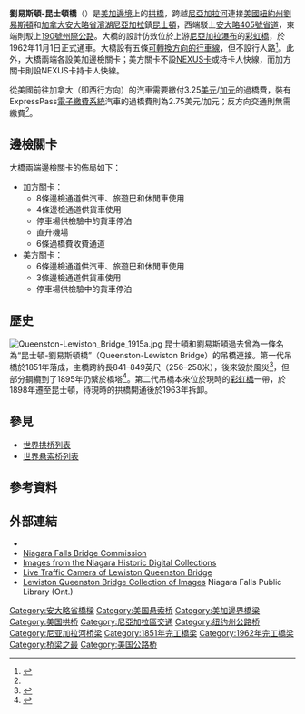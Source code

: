 {{Infobox Bridge
|bridge_name= 劉易斯頓-昆士頓橋<br>{{lang|en|Lewiston-Queenston Bridge}}
|image=Lewiston-Queenston Bridge.jpg
|caption=從紐約州羅拔·摩西水電廠觀景台眺望大橋
|official_name=
|also_known_as=
|carries= {{jcon|Hwy|405}} 及 {{jct|state=NY|I|190}} 5條行車線
|crosses= [[尼亞加拉河|尼亞加拉河]]
|locale= 西端：[[加拿大|加拿大]][[安大略省|安大略省]][[濱湖尼亞加拉|濱湖尼亞加拉]]鎮[[昆士頓|昆士頓]]<br>東端：[[美國|美國]][[紐約州|紐約州]][[劉易斯頓_(紐約州)|劉易斯頓]]
|maint= 尼亞加拉瀑布橋樑管理局<br>（{{lang|en|Niagara Falls Bridge Commission}}）
|id=
|design= [[拱橋|拱橋]]
|mainspan= {{convert|1000|ft|m|0}}
|length= {{convert|1600|ft|m|0}}
|width=
|clearance=
|below= {{convert|370|ft|m|0}}
|traffic=
|open= 1962年11月1日
|closed=
|toll=汽車：3.25[[美元|美元]]/[[加元|加元]]<br>ExpressPass：2.75美元/加元<br>（只限西行收費）<ref name="tolls">[http://www.niagarafallsbridges.com/index.php/2012-06-29-18-19-37/toll-cost-vehicle-definitions Niagara Falls Bridge Commission: Toll Cost & Vehicle Definitions] {{webarchive|url=https://web.archive.org/web/20140316034258/http://www.niagarafallsbridges.com/index.php/2012-06-29-18-19-37/toll-cost-vehicle-definitions |date=2014-03-16 }}</ref>
|map_cue=
|map_image=
|map_text=
|map_width=
|lat=
|long=
}}

'''劉易斯頓-昆士頓橋'''（{{lang-en|Lewiston–Queenston Bridge}}）是[[美加邊境|美加邊境]]上的[[拱橋|拱橋]]，跨越[[尼亞加拉河|尼亞加拉河]]連接[[美國|美國]][[紐約州|紐約州]][[劉易斯頓_(紐約州)|劉易斯頓]]和[[加拿大|加拿大]][[安大略省|安大略省]][[濱湖尼亞加拉|濱湖尼亞加拉]]鎮[[昆士頓|昆士頓]]，西端駁上[[安大略405號省道|安大略405號省道]]，東端則駁上[[190號州際公路_(紐約州)|190號州際公路]]。大橋的設計仿效位於上游[[尼亞加拉瀑布|尼亞加拉瀑布]]的[[彩虹橋_(尼亞加拉)|彩虹橋]]，於1962年11月1日正式通車。大橋設有五條[[調撥車道|可轉換方向的行車線]]，但不設行人路<ref>{{Cite web |url=http://www.niagarafallsbridges.com/index.php/2012-06-29-18-19-37/which-bridge-do-i-take |title=Niagara Falls Bridge Commission: Which Bridge to Take? |accessdate=2013-08-10 |archive-date=2013-08-06 |archive-url=https://web.archive.org/web/20130806152809/http://niagarafallsbridges.com/index.php/2012-06-29-18-19-37/which-bridge-do-i-take |dead-url=no }}</ref>。此外，大橋兩端各設美加邊檢關卡；美方關卡不設[[NEXUS卡|NEXUS卡]]或{{link-en|FAST卡|Free and Secure Trade}}持卡人快線，而加方關卡則設NEXUS卡持卡人快線。

從美國前往加拿大（即西行方向）的汽車需要繳付3.25[[美元|美元]]/[[加元|加元]]的過橋費，裝有ExpressPass[[電子道路收費系統|電子繳費系統]]汽車的過橋費則為2.75美元/加元；反方向交通則無需繳費<ref name="tolls"/>。

==邊檢關卡==
大橋兩端邊檢關卡的佈局如下：

* 加方關卡：
** 8條邊檢通道供汽車、旅遊巴和休閒車使用
** 4條邊檢通道供貨車使用
** 停車場供檢驗中的貨車停泊
** 直升機場
** 6條過橋費收費通道
* 美方關卡：
** 6條邊檢通道供汽車、旅遊巴和休閒車使用
** 3條邊檢通道供貨車使用
** 停車場供檢驗中的貨車停泊

==歷史==
[[Image:Queenston-Lewiston_Bridge_1915a.jpg|left]]
昆士頓和劉易斯頓過去曾為一條名為“昆士頓-劉易斯頓橋”（Queenston-Lewiston Bridge）的吊橋連接。第一代吊橋於1851年落成，主橋跨約長841–849英尺（256–258米），後來毀於風災<ref>{{Cite web |url=http://www.niagarafrontier.com/bridges.html#b13 |title=Bridges over Niagara Falls |accessdate=2013-08-10 |archive-date=2017-10-14 |archive-url=https://web.archive.org/web/20171014020601/http://www.niagarafrontier.com/bridges.html#b13 |dead-url=no }}</ref>，但部分鋼纜到了1895年仍繫於橋塔<ref>{{Cite web |url=http://www.bridgemeister.com/bridge.php?bid=35 |title=Bridgemeister - 1851 Lewiston-Queenston - Lewiston, New York, USA and Queenston, Ontario, Canada |accessdate=2013-08-10 |archive-date=2020-02-02 |archive-url=https://web.archive.org/web/20200202123833/http://www.bridgemeister.com/bridge.php?bid=35 |dead-url=no }}</ref>。第二代吊橋本來位於現時的[[彩虹橋_(尼亞加拉)|彩虹橋]]一帶，於1898年遷至昆士頓，待現時的拱橋開通後於1963年拆卸。

==參見==
* [[世界拱桥列表|世界拱桥列表]]
* [[世界悬索桥列表|世界悬索桥列表]]

==參考資料==
{{Reflist}}

==外部連結==
{{commons category|Lewiston–Queenston Bridge}}
* {{Structurae|id=s0000546|title=Lewiston-Queenston Bridge (1962)}}
* [http://www.niagarafallsbridges.com/ Niagara Falls Bridge Commission] {{Wayback|url=http://www.niagarafallsbridges.com/ |date=20201112035113 }}
* [https://web.archive.org/web/20110723071828/http://www.nflibrary.ca/nfplindex/results.asp?action=browse&q=295&key=371 Images from the Niagara Historic Digital Collections]
* [http://niagaratraffic.ca/bridge/ Live Traffic Camera of Lewiston Queenston Bridge] {{Wayback|url=http://niagaratraffic.ca/bridge/ |date=20200322112558 }}
* [https://web.archive.org/web/20110723071606/http://www.nflibrary.ca/nfplindex/results.asp?action=browse&q=349&key=85392 Lewiston Queenston Bridge Collection of Images] Niagara Falls Public Library (Ont.)

{{Crossings navbox
|structure       = 橋樑
|place           = [[尼亞加拉河|尼亞加拉河]]
|bridge          = 昆士頓-劉易斯頓橋
|bridge signs    = [[Image:Ontario_405.png|20px]] [[Image:I-190.svg|25px]]
|upstream        = 漩渦急流大橋（Whirlpool Rapids Bridge）
|upstream signs  = [[美鐵|美鐵]]
|downstream      = [[安大略湖|安大略湖]]
|downstream signs =
}}
{{LongestBridge
| type = 懸索橋
| start = 1851年
| end = 1864年
| previous = 惠靈懸索橋
| current = 昆士頓-劉易斯頓橋
| next = 約翰·奧古斯都·羅布林吊橋
| mainspan_p = 308
| mainspan_c = 317
| mainspan_n = 322
}}

{{coord|43|9|11|N|79|2|40.03|W|display=title}}

[[Category:安大略省橋樑|Category:安大略省橋樑]]
[[Category:美国悬索桥|Category:美国悬索桥]]
[[Category:美加邊界橋梁|Category:美加邊界橋梁]]
[[Category:美国拱桥|Category:美国拱桥]]
[[Category:尼亞加拉區交通|Category:尼亞加拉區交通]]
[[Category:纽约州公路桥|Category:纽约州公路桥]]
[[Category:尼亚加拉河桥梁|Category:尼亚加拉河桥梁]]
[[Category:1851年完工橋梁|Category:1851年完工橋梁]]
[[Category:1962年完工橋梁|Category:1962年完工橋梁]]
[[Category:桥梁之最|Category:桥梁之最]]
[[Category:美国公路桥|Category:美国公路桥]]